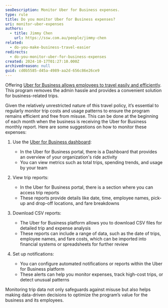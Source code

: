 ```yaml
---
seoDescription: Monitor Uber for Business expenses.
type: rule
title: Do you monitor Uber for Business expenses?
uri: monitor-uber-expenses
authors:
  - title: Jimmy Chen
    url: https://ssw.com.au/people/jimmy-chen
related:
  - do-you-make-business-travel-easier
redirects:
  - do-you-monitor-uber-for-business-expenses
created: 2024-10-17T01:27:10.000Z
archivedreason: null
guid: cd0b5585-d45a-4989-aa2d-656c86e26ce9
---
```


Offering [Uber for Business allows employees to travel easily and efficiently](/do-you-make-business-travel-easier). This program removes the admin hassle and provides a convenient solution for business-related trips.

Given the relatively unrestricted nature of this travel policy, it’s essential to regularly monitor trip costs and usage patterns to ensure the program remains efficient and free from misuse.  This can be done at the beginning of each month when the business is receiving the Uber for Business monthly report.
Here are some suggestions on how to monitor these expenses:

1. Use the [Uber for Business dashboard](https://www.uber.com/au/en/business/products/business-hub):

   - In the Uber for Business portal, there is a Dashboard that provides an overview of your organization's ride activity
   - You can view metrics such as total trips, spending trends, and usage by your team

2. View trip reports:

   - In the Uber for Business portal, there is a section where you can access trip reports
   - These reports provide details like date, time, employee names, pick-up and drop-off locations, and fare breakdowns

3. Download CSV reports:
   - The Uber for Business platform allows you to download CSV files for detailed trip and expense analysis
   - These reports can include a range of data, such as the date of trips, employee names, and fare costs, which can be imported into financial systems or spreadsheets for further review

4. Set up notifications:
   - You can configure automated notifications or reports within the Uber for Business platform
   - These alerts can help you monitor expenses, track high-cost trips, or detect unusual patterns

Monitoring trip data not only safeguards against misuse but also helps making data-driven decisions to optimize the program’s value for the business and its employees.
